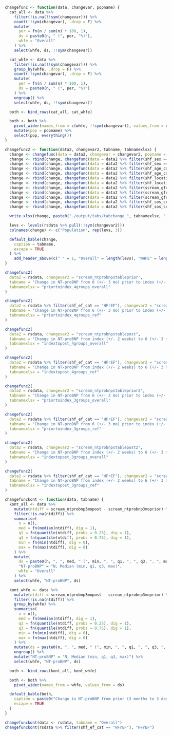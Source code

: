 ```r

changefunc <- function(data, changevar, popname) {
  cat_all <- data %>%
    filter(!is.na(!!sym(changevar))) %>%
    count(!!sym(changevar), .drop = F) %>%
    mutate(
      per = fn(n / sum(n) * 100, 1),
      ds = paste0(n, " (", per, "%)"),
      whfe = "Overall"
    ) %>%
    select(whfe, ds, !!sym(changevar))

  cat_whfe <- data %>%
    filter(!is.na(!!sym(changevar))) %>%
    group_by(whfe, .drop = F) %>%
    count(!!sym(changevar), .drop = F) %>%
    mutate(
      per = fn(n / sum(n) * 100, 1),
      ds = paste0(n, " (", per, "%)")
    ) %>%
    ungroup() %>%
    select(whfe, ds, !!sym(changevar))

  both <- bind_rows(cat_all, cat_whfe)

  both <- both %>%
    pivot_wider(names_from = c(whfe, !!sym(changevar)), values_from = ds) %>%
    mutate(pop = popname) %>%
    select(pop, everything())
}

changefunc2 <- function(data2, changevar2, tabname, tabnamexlsx) {
  change <- changefunc(data = data2, changevar = changevar2, popname = "Overall")
  change <- rbind(change, changefunc(data = data2 %>% filter(shf_sex == "Female"), changevar = changevar2, popname = "Female"))
  change <- rbind(change, changefunc(data = data2 %>% filter(shf_sex == "Male"), changevar = changevar2, popname = "Male"))
  change <- rbind(change, changefunc(data = data2 %>% filter(shf_age_cat == "<75"), changevar = changevar2, popname = "<75y"))
  change <- rbind(change, changefunc(data = data2 %>% filter(shf_age_cat == ">=75"), changevar = changevar2, popname = ">=75y"))
  change <- rbind(change, changefunc(data = data2 %>% filter(shf_location == "In-patient"), changevar = changevar2, popname = "In-patient"))
  change <- rbind(change, changefunc(data = data2 %>% filter(shf_location == "Out-patient"), changevar = changevar2, popname = "Out-patient"))
  change <- rbind(change, changefunc(data = data2 %>% filter(scream_gfrckdepi_cat == "<=30"), changevar = changevar2, popname = "eGFR <=30"))
  change <- rbind(change, changefunc(data = data2 %>% filter(scream_gfrckdepi_cat == ">30-<60"), changevar = changevar2, popname = "eGFR >30-<60"))
  change <- rbind(change, changefunc(data = data2 %>% filter(scream_gfrckdepi_cat == ">=60"), changevar = changevar2, popname = "eGFR >=60"))
  change <- rbind(change, changefunc(data = data2 %>% filter(shf_sos_com_af == "No"), changevar = changevar2, popname = "No AF"))
  change <- rbind(change, changefunc(data = data2 %>% filter(shf_sos_com_af == "Yes"), changevar = changevar2, popname = "AF"))

  write.xlsx(change, paste0("./output/tabs/tabchange_", tabnamexlsx, "_", Sys.Date(), ".xlsx"), rowNames = FALSE, overwrite = TRUE)

  levs <- levels(rsdata %>% pull(!!sym(changevar2)))
  colnames(change) <- c("Population", rep(levs, 3))

  default_kable(change,
    caption = tabname,
    escape = TRUE
  ) %>%
    add_header_above(c(" " = 1, "Overall" = length(levs), "WHFE" = length(levs), "NWHFE" = length(levs)))
}

changefunc2(
  data2 = rsdata, changevar2 = "scream_ntprobnpstableprior",
  tabname = "Change in NT-proBNP from 6 (+/- 3 mo) prior to index (+/- 2 weeks) - Overall 4 change groups",
  tabnamexlsx = "priortoindex_4groups_overall"
)

changefunc2(
  data2 = rsdata %>% filter(shf_ef_cat == "HFrEF"), changevar2 = "scream_ntprobnpstableprior",
  tabname = "Change in NT-proBNP from 6 (+/- 3 mo) prior to index (+/- 2 weeks) - HFrEF 4 change groups",
  tabnamexlsx = "priortoindex_4groups_ref"
)

changefunc2(
  data2 = rsdata, changevar2 = "scream_ntprobnpstablepost",
  tabname = "Change in NT-proBNP from index (+/- 2 weeks) to 6 (+/- 3 mo) - Overall 4 change groups",
  tabnamexlsx = "indextopost_4groups_overall"
)

changefunc2(
  data2 = rsdata %>% filter(shf_ef_cat == "HFrEF"), changevar2 = "scream_ntprobnpstablepost",
  tabname = "Change in NT-proBNP from index (+/- 2 weeks) to 6 (+/- 3 mo) - HFrEF 4 change groups",
  tabnamexlsx = "indextopost_4groups_ref"
)

changefunc2(
  data2 = rsdata, changevar2 = "scream_ntprobnpstableprior2",
  tabname = "Change in NT-proBNP from 6 (+/- 3 mo) prior to index (+/- 2 weeks) - Overall 3 change groups",
  tabnamexlsx = "priortoindex_3groups_overall"
)

changefunc2(
  data2 = rsdata %>% filter(shf_ef_cat == "HFrEF"), changevar2 = "scream_ntprobnpstableprior2",
  tabname = "Change in NT-proBNP from 6 (+/- 3 mo) prior to index (+/- 2 weeks) - HFrEF 3 change groups",
  tabnamexlsx = "priortoindex_3groups_ref"
)

changefunc2(
  data2 = rsdata, changevar2 = "scream_ntprobnpstablepost2",
  tabname = "Change in NT-proBNP from index (+/- 2 weeks) to 6 (+/- 3 mo) - Overall 3 change groups",
  tabnamexlsx = "indextopost_3groups_overall"
)

changefunc2(
  data2 = rsdata %>% filter(shf_ef_cat == "HFrEF"), changevar2 = "scream_ntprobnpstablepost2",
  tabname = "Change in NT-proBNP from index (+/- 2 weeks) to 6 (+/- 3 mo) - HFrEF 3 change groups",
  tabnamexlsx = "indextopost_3groups_ref"
)
```

 
```r
changefunckont <- function(data, tabname) {
  kont_all <- data %>%
    mutate(ntdiff = scream_ntprobnp3mopost - scream_ntprobnp3moprior) %>%
    filter(!is.na(ntdiff)) %>%
    summarise(
      n = n(),
      med = fn(median(ntdiff), dig = 1),
      q1 = fn(quantile(ntdiff, probs = 0.25), dig = 1),
      q3 = fn(quantile(ntdiff, probs = 0.75), dig = 1),
      min = fn(min(ntdiff), dig = 0),
      max = fn(max(ntdiff), dig = 0)
    ) %>%
    mutate(
      ds = paste0(n, ", ", med, " (", min, ", ", q1, ", ", q3, ", ", max, ")"),
      "NT-proBNP" = "N, Median (min, q1, q3, max)",
      whfe = "Overall"
    ) %>%
    select(whfe, "NT-proBNP", ds)

  kont_whfe <- data %>%
    mutate(ntdiff = scream_ntprobnp3mopost - scream_ntprobnp3moprior) %>%
    filter(!is.na(ntdiff)) %>%
    group_by(whfe) %>%
    summarise(
      n = n(),
      med = fn(median(ntdiff), dig = 1),
      q1 = fn(quantile(ntdiff, probs = 0.25), dig = 1),
      q3 = fn(quantile(ntdiff, probs = 0.75), dig = 1),
      min = fn(min(ntdiff), dig = 0),
      max = fn(max(ntdiff), dig = 0)
    ) %>%
    mutate(ds = paste0(n, ", ", med, " (", min, ", ", q1, ", ", q3, ", ", max, ")")) %>%
    ungroup() %>%
    mutate("NT-proBNP" = "N, Median (min, q1, q3, max)") %>%
    select(whfe, "NT-proBNP", ds)

  both <- bind_rows(kont_all, kont_whfe)

  both <- both %>%
    pivot_wider(names_from = whfe, values_from = ds)

  default_kable(both,
    caption = paste0("Change in NT-proBNP from prior (3 months to 3 days prior to index) to post (1 day to 3 months post index) - ", tabname),
    escape = TRUE
  )
}

changefunckont(data <- rsdata, tabname = "Overall")
changefunckont(rsdata %>% filter(shf_ef_cat == "HFrEF"), "HFrEF")
```
